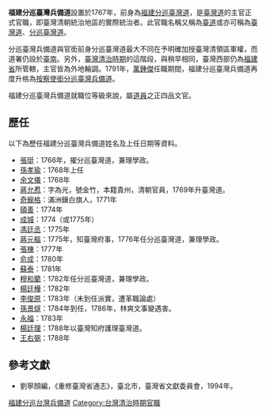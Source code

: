 {{Infobox former political post
| political_office   = 福建分巡臺灣兵備道
| country            = [[大清|大清]]
| insignia           = 
| insigniasize       = 
| insigniacaption    = 
| image              = 
| caption            = 
| predecessor = [[福建分巡台灣道|福建分巡台灣道]]
| successor          = [[按察使銜分巡臺灣兵備道|按察使銜分巡臺灣兵備道]]
| first_officeholder =  [[張珽|張珽]]
| last_officeholder  = [[王右弼|王右弼]]
| style              = 
| residence          = 福建分巡臺灣兵備道道臺衙門
| appointer          = 
| began              = 1767年
| ended              = 1788年
}}
'''福建分巡臺灣兵備道'''設置於1767年，前身為[[福建分巡臺灣道|福建分巡臺灣道]]，是[[臺灣道|臺灣道]]的主官正式官職，即臺灣清朝統治地區的實際統治者。此官職名稱又稱為[[臺道|臺道]]或亦可稱為[[臺灣道|臺灣道]]、[[分巡臺灣道|分巡臺灣道]]。

分巡臺灣兵備道與官銜前身分巡臺灣道最大不同在予明確加授臺灣清領區軍權，而道署仍設於[[臺南|臺南]]。另外，[[臺灣清治時期|臺灣清治時期]]的這階段，與稍早相同，臺灣西部仍為[[福建省|福建省]]所管轄，主官皆為外地輪調。1791年，[[萬鍾傑|萬鍾傑]]任職期間，福建分巡臺灣兵備道再度升格為[[按察使銜分巡臺灣兵備道|按察使銜分巡臺灣兵備道]]。

福建分巡臺灣兵備道就職位等級來說，屬[[道員|道員]]之正四品文官。

==歷任==
以下為歷任福建分巡臺灣兵備道姓名及上任日期等資料。
*[[張珽|張珽]]：1766年，擢分巡臺灣道，兼理學政。
*[[孫孝瑜|孫孝瑜]]：1768年上任
*[[余文儀|余文儀]]：1768年
*[[蔣允焄|蔣允焄]]：字為光，號金竹，本籍貴州，清朝官員，1769年升臺灣道。
*[[奇寵格|奇寵格]]：滿洲鑲白旗人，1771年
*[[碩善|碩善]]：1774年
*[[成城|成城]]：1774（或1775年）
*[[馮廷丞|馮廷丞]]：1775年
*[[蔣元樞|蔣元樞]]：1775年，知臺灣府事，1776年任分巡臺灣道，兼理學政。
*[[張棟|張棟]]：1777年
*[[俞成|俞成]]：1780年
*[[蘇泰_(官員)|蘇泰]]：1781年
*[[穆和藺|穆和藺]]：1782年任分巡臺灣道，兼理學政。
*[[楊廷樺|楊廷樺]]：1782年
*[[李俊原|李俊原]]：1783年（未到任派實，遭革職論處）
*[[孫景燧|孫景燧]]：1784年到任，1786年，林爽文事變遇害。
*[[永福_(人名)|永福]]：1783年
*[[楊廷理|楊廷理]]：1788年以臺灣知府護理臺灣道。
*[[王右弼|王右弼]]：1788年

==參考文獻==
*劉寧顏編，《重修臺灣省通志》，臺北市，臺灣省文獻委員會，1994年。
{{臺灣統治者官職}}

[[Category:福建分巡台灣兵備道|]]
[[Category:台灣清治時期官職|Category:台灣清治時期官職]]
